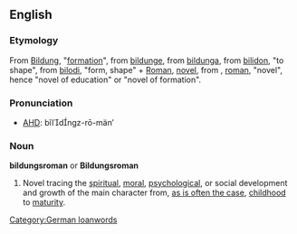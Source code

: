 ==English==
===Etymology===
From {{G.}} [[Bildung]], "[[formation]]", from [[bildunge]], from [[bildunga]], from [[bilidon]], "to shape", from [[bilodi]], "form, shape" + [[Roman]], [[novel]], from {{F.}}, [[roman]], "novel", hence "novel of education" or "novel of formation".

===Pronunciation===
*[[AHD]]: bĭldngz-rō-män′

===Noun===
'''bildungsroman''' or '''Bildungsroman''' {{wikipedia}}
#Novel tracing the [[spiritual]], [[moral]], [[psychological]], or social development and growth of the main character from, [[as is often the case]], [[childhood]] to [[maturity]].

[[Category:German loanwords]]